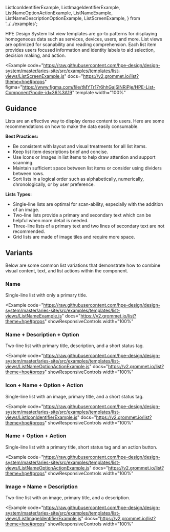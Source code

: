   ListIconIdentifierExample,
  ListImageIdentifierExample,
  ListNameOptionActionExample,
  ListNameExample,
  ListNameDescriptionOptionExample,
  ListScreenExample,
} from '../../examples';

HPE Design System list view templates are go-to patterns for displaying homogeneous data such as services, devices, users, and more.
List views are optimized for scanability and reading comprehension. Each list item provides users focused information and identity labels to aid selection, decision making, and action.

<Example
  code="https://raw.githubusercontent.com/hpe-design/design-system/master/aries-site/src/examples/templates/list-views/ListScreenExample.js"
  docs="https://v2.grommet.io/list?theme=hpe#props"
  figma="https://www.figma.com/file/tMYTr17r6hhGajSlNRiPje/HPE-List-Component?node-id=36%3A19"
  template
  width="100%"
>
  <ListScreenExample />
</Example>

## Guidance

Lists are an effective way to display dense content to users. Here are some recommendations on how to make the data easily consumable.

**Best Practices:**

- Be consistent with layout and visual treatments for all list items.
- Keep list item descriptions brief and concise.
- Use Icons or Images in list items to help draw attention and support scanning.
- Maintain sufficient space between list items or consider using dividers between rows.
- Sort lists in a logical order such as alphabetically, numerically, chronologically, or by user preference.

**Lists Types:**

- Single-line lists are optimal for scan-ability, especially with the addition of an image.
- Two-line lists provide a primary and secondary text which can be helpful when more detail is needed.
- Three-line lists of a primary text and two lines of secondary text are not recommended.
- Grid lists are made of image tiles and require more space.

## Variants

Below are some common list variations that demonstrate how to combine visual content, text, and list actions within the component.

### Name

Single-line list with only a primary title.

<Example
  code="https://raw.githubusercontent.com/hpe-design/design-system/master/aries-site/src/examples/templates/list-views/ListNameExample.js"
  docs="https://v2.grommet.io/list?theme=hpe#props"
  showResponsiveControls
  width="100%"
>
  <ListNameExample />
</Example>

### Name + Description + Option

Two-line list with primary title, description, and a short status tag.

<Example
  code="https://raw.githubusercontent.com/hpe-design/design-system/master/aries-site/src/examples/templates/list-views/ListNameOptionActionExample.js"
  docs="https://v2.grommet.io/list?theme=hpe#props"
  showResponsiveControls
  width="100%"
>
  <ListNameDescriptionOptionExample />
</Example>

### Icon + Name + Option + Action

Single-line list with an image, primary title, and a short status tag.

<Example
  code="https://raw.githubusercontent.com/hpe-design/design-system/master/aries-site/src/examples/templates/list-views/ListIconIdentifierExample.js"
  docs="https://v2.grommet.io/list?theme=hpe#props"
  showResponsiveControls
  width="100%"
>
  <ListIconIdentifierExample />
</Example>

### Name + Option + Action

Single-line list with a primary title, short status tag and an action button.

<Example
  code="https://raw.githubusercontent.com/hpe-design/design-system/master/aries-site/src/examples/templates/list-views/ListNameOptionActionExample.js"
  docs="https://v2.grommet.io/list?theme=hpe#props"
  showResponsiveControls
  width="100%"
>
  <ListNameOptionActionExample />
</Example>

### Image + Name + Description

Two-line list with an image, primary title, and a description.

<Example
  code="https://raw.githubusercontent.com/hpe-design/design-system/master/aries-site/src/examples/templates/list-views/ListImageIdentifierExample.js"
  docs="https://v2.grommet.io/list?theme=hpe#props"
  showResponsiveControls
  width="100%"
>
  <ListImageIdentifierExample />
</Example>

